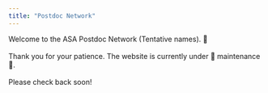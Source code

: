 ```yaml
---
title: "Postdoc Network"
---
```


Welcome to the ASA Postdoc Network (Tentative names). 🤗\
\
Thank you for your patience. The website is currently under 🚧 maintenance 🚧.\
\
Please check back soon!
